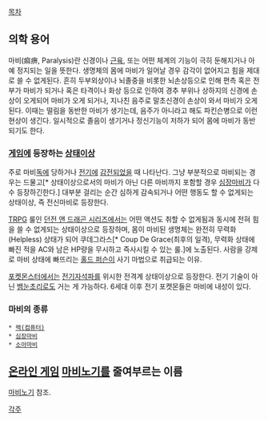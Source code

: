 [[목차]]

== 의학 용어 ==
마비(痲痹, Paralysis)란 신경이나 [[근육]], 또는 어떤 체계의 기능이 극히 둔해지거나 아예 정지되는 일을 뜻한다. 생명체의 몸에 마비가 일어날 경우 감각이 없어지고 힘을 제대로 쓸 수 없게된다. 흔히 두부외상이나 뇌졸중을 비롯한 뇌손상등으로 인해 편측 혹은 전부가 마비가 되거나 혹은 타격이나 화상 등으로 인하여 경추 부위나 상하지의 신경에 손상이 오게되어 마비가 오게 되거나, 지나친 음주로 말초신경이 손상이 와서 마비가 오게 된다. 이때는 떨림을 동반한 마비가 생기는데, 음주가 아니라고 해도 파킨슨병으로 이런 현상이 생긴다. 일시적으로 졸음이 생기거나 정신기능이 저하가 되어 몸에 마비가 동반되기도 한다.

=== [[게임]]에 등장하는 [[상태이상]] ===
주로 마비[[독]]에 당하거나 [[전기]]에 [[감전]]되었을 때 나타난다. 그냥 부분적으로 마비되는 경우는 드물고[* 상태이상으로서의 마비가 아닌 다른 마비까지 포함할 경우 [[심장마비]]가 다수 등장하긴한다.] 대부분 걸리는 순간 심하게 감속되거나 어떤 행동도 할 수 없게되는 상태이상, 즉 전신마비로 등장한다.

[[TRPG]] 룰인 [[던전 앤 드래곤 시리즈]]에서는 어떤 액션도 취할 수 없게됨과 동시에 전혀 힘을 쓸 수 없게되는 상태이상으로 등장하며, 몸이 마비된 생명체는 완전히 무력화(Helpless) 상태가 되어 쿠데그라스[* Coup De Grace(최후의 일격), 무력화 상태에 빠진 적을 AC와 남은 HP량을 무시하고 즉사시킬 수 있는 룰.]에 노출된다. 사람을 강제로 마비 상태에 빠뜨리는 [[홀드 퍼슨]]이 사기 마법으로 취급되는 이유.

[[포켓몬스터]]에서는 [[전기자석파]]를 위시한 전격계 상태이상으로 등장한다. 전기 기술이 아닌 [[뱀눈초리]]로도 거는 게 가능하다. 6세대 이후 전기 포켓몬들은 마비에 내성이 있다.

=== 마비의 종류 ===
 * [[랙(컴퓨터)]]
 * [[심장마비]]
 * [[소아마비]]

== [[온라인 게임]] [[마비노기]]를 줄여부르는 이름 ==
[[마비노기]] 참조.

[[각주]]
